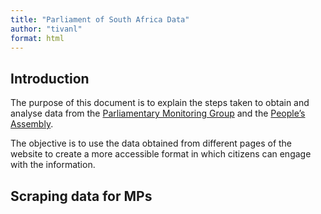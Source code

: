 ```yaml
---
title: "Parliament of South Africa Data"
author: "tivanl"
format: html
---
```


## Introduction

The purpose of this document is to explain the steps taken to obtain and analyse data from the [Parliamentary Monitoring Group](https://pmg.org.za/) and the [People's Assembly](https://www.pa.org.za/). 

The objective is to use the data obtained from different pages of the website to create a more accessible format in which citizens can engage with the information. 

## Scraping data for MPs

